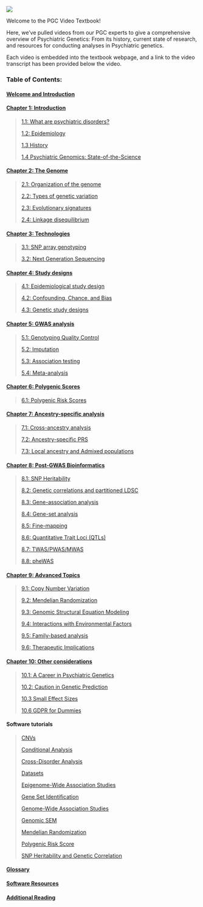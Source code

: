 ![](pgc_logo_website_v3.jpeg){fig-align="center"}

Welcome to the PGC Video Textbook!

Here, we've pulled videos from our PGC experts to give a comprehensive overview of Psychiatric Genetics: From its history, current state of research, and resources for conducting analyses in Psychiatric genetics.

Each video is embedded into the textbook webpage, and a link to the video transcript has been provided below the video.

### Table of Contents:

#### [**Welcome and Introduction**](welcome.qmd)

#### [Chapter 1: Introduction](chapter1.qmd)

> [1.1: What are psychiatric disorders?](chapter1.qmd#sec-section1)
>
> [1.2: Epidemiology](chapter1.qmd#sec-section2)
>
> [1.3 History](chapter1.qmd#sec-section3)
>
> [1.4 Psychiatric Genomics: State-of-the-Science](chapter1.qmd#sec-section4)

#### [Chapter 2: The Genome](chapter2.qmd)

> [2.1: Organization of the genome](chapter2.qmd#sec-section1)
>
> [2.2: Types of genetic variation](chapter2.qmd#sec-section2)
>
> [2.3: Evolutionary signatures](chapter2.qmd#sec-section3)
>
> [2.4: Linkage disequilibrium](chapter2.qmd#sec-section4)

#### [Chapter 3: Technologies](chapter3.qmd)

> [3.1: SNP array genotyping](chapter3.qmd#sec-section1)
>
> [3.2: Next Generation Sequencing](chapter3.qmd#sec-section2)

#### [Chapter 4: Study designs](chapter4.qmd)

> [4.1: Epidemiological study design](chapter4.qmd#sec-section1)
>
> [4.2: Confounding, Chance, and Bias](chapter4.qmd#sec-section2)
>
> [4.3: Genetic study designs](chapter4.qmd#sec-section3)

#### [Chapter 5: GWAS analysis](chapter5.qmd)

> [5.1: Genotyping Quality Control](chapter5.qmd#sec-section1)
>
> [5.2: Imputation](chapter5.qmd#sec-section2)
>
> [5.3: Association testing](chapter5.qmd#sec-section3)
>
> [5.4: Meta-analysis](chapter5.qmd#sec-section4)

#### [Chapter 6: Polygenic Scores](chapter6.qmd)

> [6.1: Polygenic Risk Scores](chapter6.qmd)

#### [Chapter 7: Ancestry-specific analysis](chapter7.qmd)

> [7.1: Cross-ancestry analysis](chapter7.qmd#sec-section1)
>
> [7.2: Ancestry-specific PRS](chapter7.qmd#sec-section2)
>
> [7.3: Local ancestry and Admixed populations](chapter7.qmd#sec-section3)

#### [Chapter 8: Post-GWAS Bioinformatics](chapter8.qmd)

> [8.1: SNP Heritability](chapter8.qmd#sec-section1)
>
> [8.2: Genetic correlations and partitioned LDSC](chapter8.qmd#sec-section2)
>
> [8.3: Gene-association analysis](chapter8.qmd#sec-section3)
>
> [8.4: Gene-set analysis](chapter8.qmd#sec-section4)
>
> [8.5: Fine-mapping](chapter8.qmd#sec-section5)
>
> [8.6: Quantitative Trait Loci (QTLs)](chapter8.qmd#sec-section6)
>
> [8.7: TWAS/PWAS/MWAS](chapter8.qmd#sec-section7)
>
> [8.8: pheWAS](chapter8.qmd#sec-section8)

#### [Chapter 9: Advanced Topics](chapter9.qmd)

> [9.1: Copy Number Variation](chapter9.qmd#sec-section1)
>
> [9.2: Mendelian Randomization](chapter9.qmd#sec-section2)
>
> [9.3: Genomic Structural Equation Modeling](chapter9.qmd#sec-section3)
>
> [9.4: Interactions with Environmental Factors](chapter9.qmd#sec-section4)
>
> [9.5: Family-based analysis](chapter9.qmd#sec-section5)
>
> [9.6: Therapeutic Implications](chapter9.qmd#sec-section6)

#### [Chapter 10: Other considerations](chapter10.qmd)

> [10.1: A Career in Psychiatric Genetics](chapter10.qmd#sec-section1)
>
> [10.2: Caution in Genetic Prediction](chapter10.qmd#sec-section2)
>
> [10.3 Small Effect Sizes](chapter10.qmd#sec-section3)
>
> [10.6 GDPR for Dummies](chapter10.qmd#sec-section6)

#### Software tutorials

> [CNVs](software_cnvs.qmd)
>
> [Conditional Analysis](software_conditional.qmd)
>
> [Cross-Disorder Analysis](software_crossdisorder.qmd)
>
> [Datasets](software_datasets.qmd)
>
> [Epigenome-Wide Association Studies](software_ewas.qmd)
>
> [Gene Set Identification](software_geneset.qmd)
>
> [Genome-Wide Association Studies](software_gwas.qmd)
>
> [Genomic SEM](software_genomicSEM.qmd)
>
> [Mendelian Randomization](software_MR.qmd)
>
> [Polygenic Risk Score](software_prs.qmd)
>
> [SNP Heritability and Genetic Correlation](software_correlation.qmd)

#### [Glossary](glossary.qmd)

#### [Software Resources](resources.qmd)

#### [Additional Reading](addreading.qmd)
